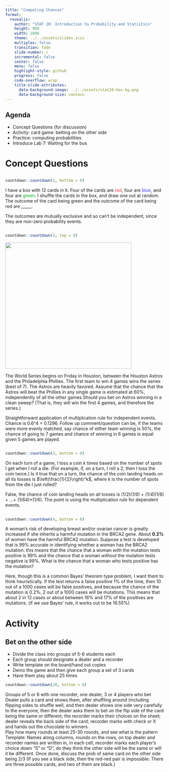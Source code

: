 ```yaml
---
title: "Computing Chances"
format:
  revealjs:
    author: "STAT 20: Introduction to Probability and Statistics"
    height: 900
    width: 1600
    theme: ../../assets/slides.scss
    multiplex: false
    transition: fade
    slide-number: c
    incremental: false
    center: false
    menu: false
    highlight-style: github
    progress: false
    code-overflow: wrap
    title-slide-attributes:
      data-background-image: ../../assets/stat20-hex-bg.png
      data-background-size: contain
---
```


## Agenda

- Concept Questions (for discussion)
- Activity: card game: betting on the other side
- Practice: computing probabilities
- Introduce Lab 7: Waiting for the bus

# Concept Questions

##

```r
countdown::countdown(2, bottom = 0)
```



:::{.poll}
I have a box with 12 cards in it.  Four of the cards are [red]{style="color:#FF3342"}, four are [blue]{style="color:#3F33FF"}, and four are [green]{style="color:#0EB220"}. I shuffle the cards in the box, and draw one out at random. The outcome of the card being green and the outcome of the card being red are _____.
:::

:::{.notes}
The outcomes are mutually exclusive and so can't be independent, since they are non-zero probability events.
:::


##


```r
countdown::countdown(3, top = 0)
```

![](images/phillies-astros.jpg){width=400}

:::{.poll}
The World Series begins on Friday in Houston, between the Houston Astros and the Philadelphia Phillies. The first team to win 4 games wins the series (best of 7). The Astros are heavily favored. Assume that the chance that the Astros will beat the Phillies in any single game is estimated at  60%, independently of all the other games.Should you bet on Astros winning in a clean sweep? (That is, they will win the first 4 games, and therefore the series.)
:::

:::{.notes}
Straightforward application of multiplication rule for independent events. Chance is 0.6^4 = 0.1296. Follow up comment/question can be, if the teams were more evenly matched, say chance of either team winning is 50%, the chance of going to 7 games and chance of winning in 6 games is equal given 5 games are played. 
:::

## 

```r
countdown::countdown(3, bottom = 0)
```

:::{.poll}
On each turn of a game, I toss a coin $k$ times based on the number of spots I get when I roll a die. (For example, if, on a turn, I roll a 2, then I toss the coin twice.) 
Is it true that on a turn, the chance of the coin landing heads on all its tosses is $\left(\frac{1}{2}\right)^k$, where $k$ is the number of spots from the die I just rolled?
:::

:::{.notes}
False, the chance of coin landing heads on all tosses is (1/2)*(1/6) + (1/4)*(1/6) + ...+ (1/64)*(1/6). The point is using the multiplication rule for dependent events.
:::





## 

```r
countdown::countdown(4, bottom = 0)
```

:::{.poll}
A woman’s risk of developing breast and/or ovarian cancer is greatly increased if she inherits a harmful mutation in the BRCA2 gene. About **0.2%** of women have the harmful BRCA2 mutation. Suppose a test is developed that is 99% accurate in identifying whether a woman has the BRCA2 mutation: this means that the chance that a woman *with* the mutation tests positive is 99% and the chance that a woman *without* the mutation tests negative is 99%. What is the chance that a woman who tests positive has the mutation?
:::

:::{.notes}
Here, though this is a common Bayes' theorem type problem, I want them to think heuristically. If the test returns a false positive 1% of the time, then 10 out of a 1000 cases will be false positives, and because the chance of the mutation is 0.2%, 2 out of a 1000 cases will be mutations. This means that about 2 in 12 cases or about between 16% and 17% of the positives are mutations. (if we use Bayes' rule, it works out to be 16.55%)
:::


# Activity

## Bet on the other side

- Divide the class into groups of 5-6 students each
- Each group should designate a dealer and a recorder 
- Write template on the board/hand out copies
- Demo the game and then give each group a set of 3 cards
- Have them play about 25 times

```r
countdown::countdown(20, bottom = 0)
```


:::{.notes}
Groups of 5 or 6 with one recorder, one dealer, 3 or 4 players who bet
Dealer pulls a card and shows them, after shuffling around (including flipping sides to shuffle well, and then dealer shows one side very carefully to the everyone, then the dealer asks them to bet on the flip side of the card being the same or different; the recorder marks their choices on the sheet; dealer reveals the back side of the card; recorder marks with check or X and hands out the chocolate to winners.  
Play how many rounds  at least 25-30 rounds, and see what is the pattern
Template: Names along columns, rounds on the rows, on top dealer and recorder names are written in, in each cell, recorder marks each player’s choice down “S” or “D”, do they think the other side will be the same or will it be different. 
Once done, discuss the prob of same card on the other side being 2/3 (If you see a black side, then the red-red pair is impossible. There are three possible cards, and two of them are black.)
:::
